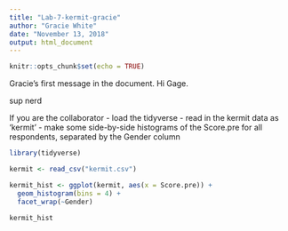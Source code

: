```yaml
---
title: "Lab-7-kermit-gracie"
author: "Gracie White"
date: "November 13, 2018"
output: html_document
---
```


```r
knitr::opts_chunk$set(echo = TRUE)
```


Gracie's first message in the document. Hi Gage. 

sup nerd

If you are the collaborator
- load the tidyverse
- read in the kermit data as 'kermit'
- make some side-by-side histograms of the Score.pre for all respondents, separated by the Gender column

```r
library(tidyverse)

kermit <- read_csv("kermit.csv")
```

```r
kermit_hist <- ggplot(kermit, aes(x = Score.pre)) +
  geom_histogram(bins = 4) +
  facet_wrap(~Gender)

kermit_hist
```



